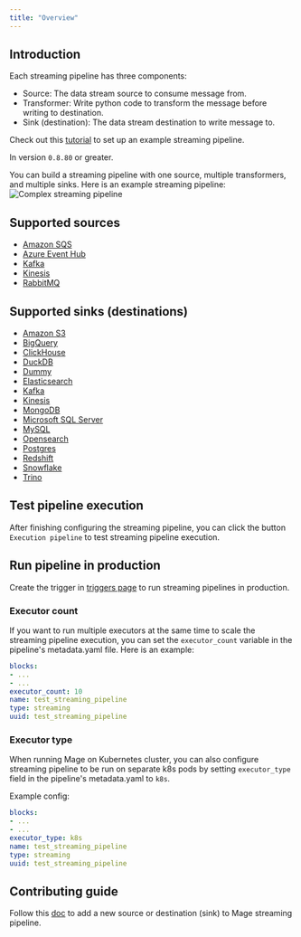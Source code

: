 ```yaml
---
title: "Overview"
---
```


## Introduction

Each streaming pipeline has three components:
- Source: The data stream source to consume message from.
- Transformer: Write python code to transform the message before writing to destination.
- Sink (destination): The data stream destination to write message to.

Check out this [tutorial](/guides/streaming-pipeline#create-a-new-pipeline) to set up an example streaming pipeline.

<Note>In version `0.8.80` or greater.</Note>

You can build a streaming pipeline with one source, multiple transformers, and multiple sinks. Here is an example streaming
pipeline:
![Complex streaming pipeline](https://media.graphassets.com/4ZWHyLpgTESu0rB1sXnP)

## Supported sources
- [Amazon SQS](/streaming/sources/amazon-sqs)
- [Azure Event Hub](/streaming/sources/azure-event-hub)
- [Kafka](/streaming/sources/kafka)
- [Kinesis](/streaming/sources/kinesis)
- [RabbitMQ](/guides/streaming-pipeline-rabbitmq)

## Supported sinks (destinations)

- [Amazon S3](/streaming/destinations/amazon-s3)
- [BigQuery](/streaming/destinations/bigquery)
- [ClickHouse](/streaming/destinations/clickhouse)
- [DuckDB](/streaming/destinations/duckdb)
- [Dummy](/streaming/destinations/dummy)
- [Elasticsearch](/streaming/destinations/elasticsearch)
- [Kafka](/streaming/destinations/kafka)
- [Kinesis](/streaming/destinations/kinesis)
- [MongoDB](/streaming/destinations/mongodb)
- [Microsoft SQL Server](/streaming/destinations/mssql)
- [MySQL](/streaming/destinations/mysql)
- [Opensearch](/streaming/destinations/opensearch)
- [Postgres](/streaming/destinations/postgres)
- [Redshift](/streaming/destinations/redshift)
- [Snowflake](/streaming/destinations/snowflake)
- [Trino](/streaming/destinations/trino)

## Test pipeline execution
After finishing configuring the streaming pipeline, you can click the button `Execution pipeline` to test streaming pipeline execution.

## Run pipeline in production
Create the trigger in [triggers page](/design/data-pipeline-management#create-trigger) to run streaming pipelines in production.

### Executor count
If you want to run multiple executors at the same time to scale the streaming pipeline execution, you can set the `executor_count` variable
in the pipeline's metadata.yaml file. Here is an example:
```yaml
blocks:
- ...
- ...
executor_count: 10
name: test_streaming_pipeline
type: streaming
uuid: test_streaming_pipeline
```

### Executor type
When running Mage on Kubernetes cluster, you can also configure streaming pipeline to be run on separate k8s pods by setting `executor_type`
field in the pipeline's metadata.yaml to `k8s`.

Example config:
```yaml
blocks:
- ...
- ...
executor_type: k8s
name: test_streaming_pipeline
type: streaming
uuid: test_streaming_pipeline
```

## Contributing guide

Follow this [doc](contributing) to add a new source or destination (sink) to Mage streaming pipeline.

